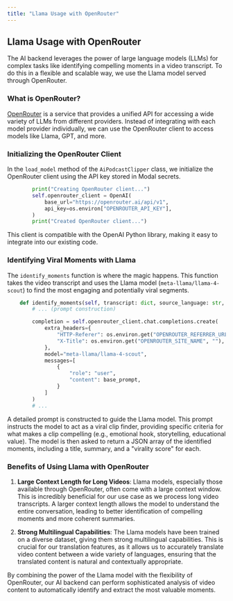 ```yaml
---
title: "Llama Usage with OpenRouter"
---
```


## Llama Usage with OpenRouter

The AI backend leverages the power of large language models (LLMs) for complex tasks like identifying compelling moments in a video transcript. To do this in a flexible and scalable way, we use the Llama model served through OpenRouter.

### What is OpenRouter?

[OpenRouter](https://openrouter.ai/) is a service that provides a unified API for accessing a wide variety of LLMs from different providers. Instead of integrating with each model provider individually, we can use the OpenRouter client to access models like Llama, GPT, and more.

### Initializing the OpenRouter Client

In the `load_model` method of the `AiPodcastClipper` class, we initialize the OpenRouter client using the API key stored in Modal secrets.

```python
        print("Creating OpenRouter client...")
        self.openrouter_client = OpenAI(
            base_url="https://openrouter.ai/api/v1",
            api_key=os.environ["OPENROUTER_API_KEY"],
        )
        print("Created OpenRouter client...")
```

This client is compatible with the OpenAI Python library, making it easy to integrate into our existing code.

### Identifying Viral Moments with Llama

The `identify_moments` function is where the magic happens. This function takes the video transcript and uses the Llama model (`meta-llama/llama-4-scout`) to find the most engaging and potentially viral segments.

```python
    def identify_moments(self, transcript: dict, source_language: str, custom_prompt: Optional[str] = None):
        # ... (prompt construction)

        completion = self.openrouter_client.chat.completions.create(
            extra_headers={
                "HTTP-Referer": os.environ.get("OPENROUTER_REFERRER_URL", ""),
                "X-Title": os.environ.get("OPENROUTER_SITE_NAME", ""),
            },
            model="meta-llama/llama-4-scout",
            messages=[
                {
                    "role": "user",
                    "content": base_prompt,
                }
            ]
        )
        # ...
```

A detailed prompt is constructed to guide the Llama model. This prompt instructs the model to act as a viral clip finder, providing specific criteria for what makes a clip compelling (e.g., emotional hook, storytelling, educational value). The model is then asked to return a JSON array of the identified moments, including a title, summary, and a "virality score" for each.

### Benefits of Using Llama with OpenRouter

1.  **Large Context Length for Long Videos**: Llama models, especially those available through OpenRouter, often come with a large context window. This is incredibly beneficial for our use case as we process long video transcripts. A larger context length allows the model to understand the entire conversation, leading to better identification of compelling moments and more coherent summaries.

2.  **Strong Multilingual Capabilities**: The Llama models have been trained on a diverse dataset, giving them strong multilingual capabilities. This is crucial for our translation features, as it allows us to accurately translate video content between a wide variety of languages, ensuring that the translated content is natural and contextually appropriate.

By combining the power of the Llama model with the flexibility of OpenRouter, our AI backend can perform sophisticated analysis of video content to automatically identify and extract the most valuable moments.
